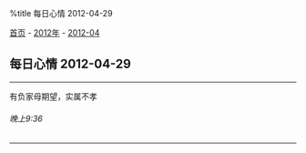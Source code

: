 %title 每日心情 2012-04-29

[[../../../index|首页]] - [[../index|2012年]] - [[index|2012-04]]
==每日心情 2012-04-29==
----
有负家母期望，实属不孝
======晚上9:36======
----
